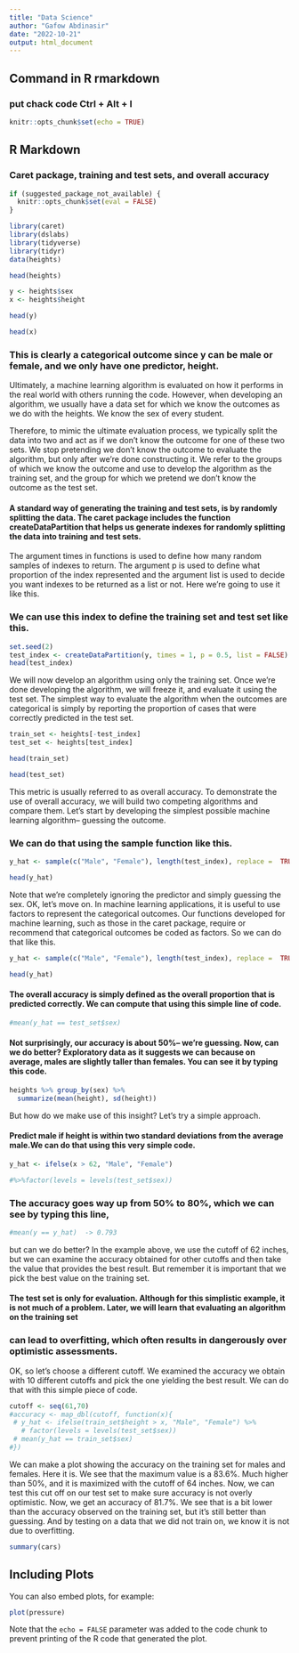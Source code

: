 ```yaml
---
title: "Data Science"
author: "Gafow Abdinasir"
date: "2022-10-21"
output: html_document
---
```


## Command in R rmarkdown 
### put chack code Ctrl + Alt + I

```r
knitr::opts_chunk$set(echo = TRUE)
```

## R Markdown
### Caret package, training and test sets, and overall accuracy

```r
if (suggested_package_not_available) {
  knitr::opts_chunk$set(eval = FALSE)
}
```

```r
library(caret)
library(dslabs)
library(tidyverse)
library(tidyr)
data(heights)
```


```r
head(heights)
```

```r
y <- heights$sex
x <- heights$height
```


```r
head(y)
```


```r
head(x)
```

### This is clearly a categorical outcome since y can be male or female, and we only have one predictor, height.


Ultimately, a machine learning algorithm is
evaluated on how it performs in the real world with others running the code.
However, when developing an algorithm, we usually
have a data set for which we know the outcomes as we do with the heights.
We know the sex of every student.


Therefore, to mimic the ultimate evaluation process,
we typically split the data into two and act
as if we don't know the outcome for one of these two sets.
We stop pretending we don't know the outcome to evaluate the algorithm,
but only after we're done constructing it.
We refer to the groups of which we know the outcome
and use to develop the algorithm as the training set,
and the group for which we pretend we don't know the outcome as the test set.

#### A standard way of generating the training and test sets, is by randomly splitting the data. The caret package includes the function createDataPartition that helps us generate indexes for randomly splitting the data into training and test sets.

The argument times in functions is used to define how many
random samples of indexes to return.
The argument p is used to define what proportion of the index
represented and the argument list is used to decide you want indexes
to be returned as a list or not.
Here we're going to use it like this.

### We can use this index to define the training set and test set like this.
```r
set.seed(2)
test_index <- createDataPartition(y, times = 1, p = 0.5, list = FALSE)
head(test_index)
```


We will now develop an algorithm using only the training set.
Once we're done developing the algorithm,
we will freeze it, and evaluate it using the test set.
The simplest way to evaluate the algorithm when the outcomes are
categorical is simply by reporting the proportion of cases that were correctly
predicted in the test set.



```r
train_set <- heights[-test_index]
test_set <- heights[test_index]
```


```r
head(train_set)
```

```r
head(test_set)
```


This metric is usually referred to as overall accuracy.
To demonstrate the use of overall accuracy,
we will build two competing algorithms and compare them.
Let's start by developing the simplest possible machine learning algorithm--
guessing the outcome.

### We can do that using the sample function like this.

```r
y_hat <- sample(c("Male", "Female"), length(test_index), replace =  TRUE)
```

```r
head(y_hat)
```

Note that we're completely ignoring the predictor and simply guessing the sex.
OK, let's move on.
In machine learning applications, it is useful to use factors
to represent the categorical outcomes.
Our functions developed for machine learning,
such as those in the caret package, require or recommend
that categorical outcomes be coded as factors.
So we can do that like this.


```r
y_hat <- sample(c("Male", "Female"), length(test_index), replace =  TRUE) 
```

```r
head(y_hat)
```



#### The overall accuracy is simply defined as the overall proportion that is predicted correctly. We can compute that using this simple line of code.



```r
#mean(y_hat == test_set$sex)
```

#### Not surprisingly, our accuracy is about 50%-- we're guessing. Now, can we do better? Exploratory data as it suggests we can because on average, males are slightly taller than females. You can see it by typing this code.

```r
heights %>% group_by(sex) %>%
  summarize(mean(height), sd(height))
```

But how do we make use of this insight?
Let's try a simple approach.

#### Predict male if height is within two standard deviations from the average male.We can do that using this very simple code.

```r
y_hat <- ifelse(x > 62, "Male", "Female") 

#%>%factor(levels = levels(test_set$sex))
```


### The accuracy goes way up from 50% to 80%, which we can see by typing this line,

```r
#mean(y == y_hat)  -> 0.793

```

but can we do better?
In the example above, we use the cutoff of 62 inches,
but we can examine the accuracy obtained for other cutoffs
and then take the value that provides the best result.
But remember it is important that we pick the best value on the training
set.

#### The test set is only for evaluation. Although for this simplistic example, it is not much of a problem. Later, we will learn that evaluating an algorithm on the training set
### can lead to overfitting, which often results in dangerously over optimistic assessments.

OK, so let's choose a different cutoff.
We examined the accuracy we obtain with 10 different cutoffs
and pick the one yielding the best result.
We can do that with this simple piece of code.

```r
cutoff <- seq(61,70)
#accuracy <- map_dbl(cutoff, function(x){
 # y_hat <- ifelse(train_set$height > x, "Male", "Female") %>%
   # factor(levels = levels(test_set$sex))
 # mean(y_hat == train_set$sex)
#})

```


We can make a plot showing the accuracy on the training set
for males and females.
Here it is.
We see that the maximum value is a 83.6%.
Much higher than 50%, and it is maximized with the cutoff of 64 inches.
Now, we can test this cut off on our test
set to make sure accuracy is not overly optimistic.
Now, we get an accuracy of 81.7%.
We see that is a bit lower than the accuracy observed on the training set,
but it's still better than guessing.
And by testing on a data that we did not train on,
we know it is not due to overfitting.




```r
summary(cars)
```

## Including Plots

You can also embed plots, for example:

```r
plot(pressure)
```

Note that the `echo = FALSE` parameter was added to the code chunk to prevent printing of the R code that generated the plot.
